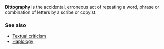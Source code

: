 '''Dittography''' is the accidental, erroneous act of repeating a word, phrase or combination of letters by a scribe or copyist.


===See also===

*[[Textual criticism]]
*[[Haplology]]
{{ling-stub}}
